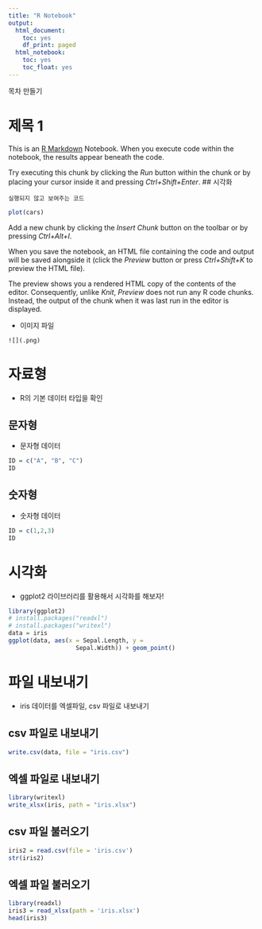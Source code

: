 ```yaml
---
title: "R Notebook"
output:
  html_document:
    toc: yes
    df_print: paged
  html_notebook:
    toc: yes
    toc_float: yes
---
```


목차 만들기

# 제목 1

This is an [R Markdown](http://rmarkdown.rstudio.com) Notebook. When you execute code within the notebook, the results appear beneath the code. 

Try executing this chunk by clicking the *Run* button within the chunk or by placing your cursor inside it and pressing *Ctrl+Shift+Enter*. 
## 시각화

```
실행되지 않고 보여주는 코드
```

```r
plot(cars)
```

Add a new chunk by clicking the *Insert Chunk* button on the toolbar or by pressing *Ctrl+Alt+I*.

When you save the notebook, an HTML file containing the code and output will be saved alongside it (click the *Preview* button or press *Ctrl+Shift+K* to preview the HTML file).

The preview shows you a rendered HTML copy of the contents of the editor. Consequently, unlike *Knit*, *Preview* does not run any R code chunks. Instead, the output of the chunk when it was last run in the editor is displayed.


- 이미지 파일
```
![](.png)
```


# 자료형
- R의 기본 데이터 타입을 확인

## 문자형
- 문자형 데이터 
```r
ID = c("A", "B", "C") 
ID
```

## 숫자형
- 숫자형 데이터
```r
ID = c(1,2,3)
ID
```

# 시각화
- ggplot2 라이브러리를 활용해서 시각화를 해보자!
```r
library(ggplot2)
# install.packages("readxl")
# install.packages("writexl")
data = iris
ggplot(data, aes(x = Sepal.Length, y = 
                   Sepal.Width)) + geom_point()
```

# 파일 내보내기
- iris 데이터를 엑셀파일, csv 파일로 내보내기

## csv 파일로 내보내기
```r
write.csv(data, file = "iris.csv")

```

## 엑셀 파일로 내보내기
```r
library(writexl)
write_xlsx(iris, path = "iris.xlsx")
```

## csv 파일 불러오기
```r
iris2 = read.csv(file = 'iris.csv')
str(iris2)
```

## 엑셀 파일 불러오기
```r
library(readxl)
iris3 = read_xlsx(path = 'iris.xlsx')
head(iris3)
```





